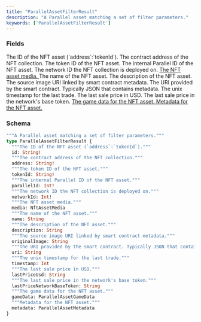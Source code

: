 ```yaml
---
title: "ParallelAssetFilterResult"
description: "A Parallel asset matching a set of filter parameters."
keywords: ['ParallelAssetFilterResult']
---
```


### Fields

<ResponseField name="id" type="String!" required>
  The ID of the NFT asset (`address`:`tokenId`).
</ResponseField>

<ResponseField name="address" type="String!" required>
  The contract address of the NFT collection.
</ResponseField>

<ResponseField name="tokenId" type="String!" required>
  The token ID of the NFT asset.
</ResponseField>

<ResponseField name="parallelId" type="Int!" required>
  The internal Parallel ID of the NFT asset.
</ResponseField>

<ResponseField name="networkId" type="Int!" required>
  The network ID the NFT collection is deployed on.
</ResponseField>

<a href="/api-reference/types/nftassetmedia">
  <ResponseField name="media" type="NftAssetMedia">
    The NFT asset media.
  </ResponseField>
</a>

<ResponseField name="name" type="String">
  The name of the NFT asset.
</ResponseField>

<ResponseField name="description" type="String">
  The description of the NFT asset.
</ResponseField>

<ResponseField name="originalImage" type="String">
  The source image URI linked by smart contract metadata.
</ResponseField>

<ResponseField name="uri" type="String">
  The URI provided by the smart contract. Typically JSON that contains metadata.
</ResponseField>

<ResponseField name="timestamp" type="Int">
  The unix timestamp for the last trade.
</ResponseField>

<ResponseField name="lastPriceUsd" type="String">
  The last sale price in USD.
</ResponseField>

<ResponseField name="lastPriceNetworkBaseToken" type="String">
  The last sale price in the network's base token.
</ResponseField>

<a href="/api-reference/types/parallelassetgamedata">
  <ResponseField name="gameData" type="ParallelAssetGameData">
    The game data for the NFT asset.
  </ResponseField>
</a>

<a href="/api-reference/types/parallelassetmetadata">
  <ResponseField name="metadata" type="ParallelAssetMetadata">
    Metadata for the NFT asset.
  </ResponseField>
</a>

### Schema


```graphql 
"""A Parallel asset matching a set of filter parameters."""
type ParallelAssetFilterResult {
  """The ID of the NFT asset (`address`:`tokenId`)."""
  id: String!
  """The contract address of the NFT collection."""
  address: String!
  """The token ID of the NFT asset."""
  tokenId: String!
  """The internal Parallel ID of the NFT asset."""
  parallelId: Int!
  """The network ID the NFT collection is deployed on."""
  networkId: Int!
  """The NFT asset media."""
  media: NftAssetMedia
  """The name of the NFT asset."""
  name: String
  """The description of the NFT asset."""
  description: String
  """The source image URI linked by smart contract metadata."""
  originalImage: String
  """The URI provided by the smart contract. Typically JSON that contains metadata."""
  uri: String
  """The unix timestamp for the last trade."""
  timestamp: Int
  """The last sale price in USD."""
  lastPriceUsd: String
  """The last sale price in the network's base token."""
  lastPriceNetworkBaseToken: String
  """The game data for the NFT asset."""
  gameData: ParallelAssetGameData
  """Metadata for the NFT asset."""
  metadata: ParallelAssetMetadata
}
```
